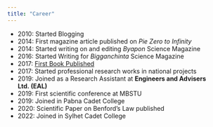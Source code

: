 ```yaml
---
title: "Career"
---
```


- 2010: Started Blogging
- 2014: First magazine article published on *Pie Zero to Infinity*
- 2014: Started writing on and editing *Byapon* Science Magazine
- 2016: Started Writing for *Bigganchinta* Science Magazine
- 2017: [First Book Published](books.html)
- 2017: Started professional research works in national projects
- 2019: Joined as a Research Assistant at **Engineers and Advisers Ltd. (EAL)**
- 2019: First scientific conference at MBSTU
- 2019: Joined in Pabna Cadet College
- 2020: Scientific Paper on Benford's Law published
- 2022: Joined in Sylhet Cadet College